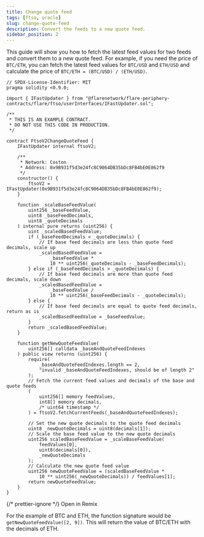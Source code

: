```yaml
---
title: Change quote feed
tags: [ftso, oracle]
slug: change-quote-feed
description: Convert the feeds to a new quote feed.
sidebar_position: 2
---
```



This guide will show you how to fetch the latest feed values for two feeds and convert them to a new quote feed. For example, if you need the price of `BTC/ETH`, you can fetch the latest feed values for `BTC/USD` and `ETH/USD` and calculate the price of `BTC/ETH = (BTC/USD) / (ETH/USD)`.

```solidity title="FtsoV2ChangeQuoteFeed.sol"// SPDX-License-Identifier: MIT
// SPDX-License-Identifier: MIT
pragma solidity <0.9.0;

import { IFastUpdater } from "@flarenetwork/flare-periphery-contracts/flare/ftso/userInterfaces/IFastUpdater.sol";

/**
 * THIS IS AN EXAMPLE CONTRACT.
 * DO NOT USE THIS CODE IN PRODUCTION.
 */

contract FtsoV2ChangeQuoteFeed {
    IFastUpdater internal ftsoV2;

    /**
     * Network: Coston
     * Address: 0x9B931f5d3e24fc8C9064DB35bDc8FB4bE0E862f9
     */
    constructor() {
        ftsoV2 = IFastUpdater(0x9B931f5d3e24fc8C9064DB35bDc8FB4bE0E862f9);
    }

    function _scaleBaseFeedValue(
        uint256 _baseFeedValue,
        uint8 _baseFeedDecimals,
        uint8 _quoteDecimals
    ) internal pure returns (uint256) {
        uint _scaledBasedFeedValue;
        if (_baseFeedDecimals < _quoteDecimals) {
            // If base feed decimals are less than quote feed decimals, scale up
            _scaledBasedFeedValue =
                _baseFeedValue *
                10 ** uint256(_quoteDecimals - _baseFeedDecimals);
        } else if (_baseFeedDecimals > _quoteDecimals) {
            // If base feed decimals are more than quote feed decimals, scale down
            _scaledBasedFeedValue =
                _baseFeedValue /
                10 ** uint256(_baseFeedDecimals - _quoteDecimals);
        } else {
            // If base feed decimals are equal to quote feed decimals, return as is
            _scaledBasedFeedValue = _baseFeedValue;
        }
        return _scaledBasedFeedValue;
    }

    function getNewQuoteFeedValue(
        uint256[] calldata _baseAndQuoteFeedIndexes
    ) public view returns (uint256) {
        require(
            _baseAndQuoteFeedIndexes.length == 2,
            "invalid _baseAndQuoteFeedIndexes, should be of length 2"
        );
        // Fetch the current feed values and decimals of the base and quote feeds
        (
            uint256[] memory feedValues,
            int8[] memory decimals,
            /* uint64 timestamp */
        ) = ftsoV2.fetchCurrentFeeds(_baseAndQuoteFeedIndexes);

        // Set the new quote decimals to the quote feed decimals
        uint8 _newQuoteDecimals = uint8(decimals[1]);
        // Scale the base feed value to the new quote decimals
        uint256 scaledBaseFeedValue = _scaleBaseFeedValue(
            feedValues[0],
            uint8(decimals[0]),
            _newQuoteDecimals
        );
        // Calculate the new quote feed value
        uint256 newQuoteFeedValue = (scaledBaseFeedValue *
            10 ** uint256(_newQuoteDecimals)) / feedValues[1];
        return newQuoteFeedValue;
    }
}
```

{/* prettier-ignore */}
<Remix href="https://remix.ethereum.org/#version=soljson-v0.8.25+commit.b61c2a91.js&optimize=true&runs=200&gist=d6181b71e7932701efbc6c3c78898f5a">Open in Remix</Remix>

For the example of BTC and ETH, the function signature would be `getNewQuoteFeedValue([2, 9])`. This will return the value of BTC/ETH with the decimals of ETH.
